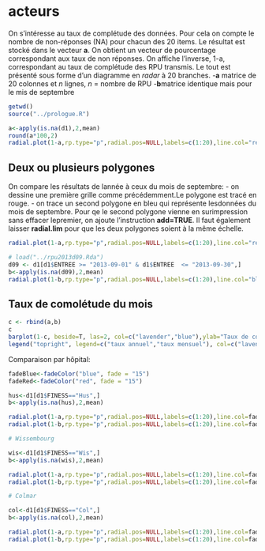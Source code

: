 acteurs
========================================================

On s'intéresse au taux de complétude des données. Pour cela on compte le nombre de non-réponses (NA) pour chacun des 20 items. Le résultat est stocké dans le vecteur **a**. On obtient un vecteur de pourcentage correspondant aux taux de non réponses. On affiche l'inverse, 1-a, correspondant au taux de complétude des RPU transmis. Le tout est présenté sous forme d'un diagramme en *radar* à 20 branches.
-**a** matrice de 20 colonnes et *n* lignes, *n* = nombre de RPU
-**b**matrice identique mais pour le mis de septembre

```r
getwd()
source("../prologue.R")

a<-apply(is.na(d1),2,mean)
round(a*100,2)
radial.plot(1-a,rp.type="p",radial.pos=NULL,labels=c(1:20),line.col="red",radial.lim=c(0,1),main="Taux de complétude des RPU transmis")

```

Deux ou plusieurs polygones
---------------------------
On compare les résultats de lannée à ceux du mois de septembre:
- on dessine une première grille comme précédemment.Le polygone est tracé en rouge.
- on trace un second polygone en bleu qui représente lesdonnées du mois de septembre. Pour qe le second polygone vienne en surimpression sans effacer lepremier, on ajoute l'instruction **add=TRUE**. Il faut également laisser **radial.lim** pour que les deux polygones soient à la même échelle.
```r
radial.plot(1-a,rp.type="p",radial.pos=NULL,labels=c(1:20),line.col="red",radial.lim=c(0,1),main="Taux de complétude des RPU transmis")

# load("../rpu2013d09.Rda")
d09 <- d1[d1$ENTREE >= "2013-09-01" & d1$ENTREE  <= "2013-09-30",]
b<-apply(is.na(d09),2,mean)
radial.plot(1-b,rp.type="p",radial.pos=NULL,labels=c(1:20),line.col="blue",radial.lim=c(0,1),add=T)
```
Taux de comolétude du mois
--------------------------
```r
c <- rbind(a,b)
c
barplot(1-c, beside=T, las=2, col=c("lavender","blue"),ylab="Taux de complétude", main="Taux de complétude des RPU")
legend("topright", legend=c("taux annuel","taux mensuel"), col=c("lavender","blue"), pch=15)
```

Comparaison par hôpital:
```r
fadeBlue<-fadeColor("blue", fade = "15")
fadeRed<-fadeColor("red", fade = "15")

hus<-d1[d1$FINESS=="Hus",]
b<-apply(is.na(hus),2,mean)

radial.plot(1-a,rp.type="p",radial.pos=NULL,labels=c(1:20),line.col=fadeRed,radial.lim=c(0,1),main="Taux de complétude des RPU transmis (HUS)",poly.col = fadeRed)
radial.plot(1-b,rp.type="p",radial.pos=NULL,labels=c(1:20),line.col=fadeBlue, poly.col=fadeBlue,radial.lim=c(0,1),add=T)

# Wissembourg

wis<-d1[d1$FINESS=="Wis",]
b<-apply(is.na(wis),2,mean)

radial.plot(1-a,rp.type="p",radial.pos=NULL,labels=c(1:20),line.col=fadeRed,radial.lim=c(0,1),main="Taux de complétude des RPU transmis (Wissembourg)",poly.col = fadeRed)
radial.plot(1-b,rp.type="p",radial.pos=NULL,labels=c(1:20),line.col=fadeBlue, poly.col=fadeBlue,radial.lim=c(0,1),add=T)

# Colmar

col<-d1[d1$FINESS=="Col",]
b<-apply(is.na(col),2,mean)

radial.plot(1-a,rp.type="p",radial.pos=NULL,labels=c(1:20),line.col=fadeRed,radial.lim=c(0,1),main="Taux de complétude des RPU transmis (Colmar)",poly.col = fadeRed)
radial.plot(1-b,rp.type="p",radial.pos=NULL,labels=c(1:20),line.col=fadeBlue, poly.col=fadeBlue,radial.lim=c(0,1),add=T)
```
